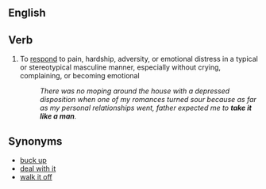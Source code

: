 ==English==
==Verb==
{{en-verb|'''[[takes]] [[it]] [[like]] [[a]] [[man]]'''|'''[[taking]] it like a man'''|'''[[took]] it like a man'''|'''[[taken]] it like a man'''}}

# To [[respond]] to pain, hardship, adversity, or emotional distress in a typical or stereotypical masculine manner, especially without crying, complaining, or becoming emotional
#: ''There was no moping around the house with a depressed disposition when one of my romances turned sour because as far as my personal relationships went, father expected me to '''take it like a man'''.''

==Synonyms==
* [[buck up]]
* [[deal with it]]
* [[walk it off]]